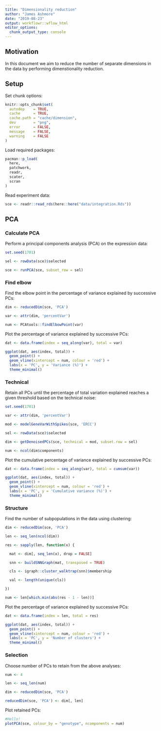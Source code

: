 ```yaml
---
title: "Dimensionality reduction"
author: "James Ashmore"
date: "2019-08-23"
output: workflowr::wflow_html
editor_options:
  chunk_output_type: console
---
```


## Motivation

In this document we aim to reduce the number of separate dimensions in the data by performing dimenstionality reduction.

## Setup

Set chunk options:

```r
knitr::opts_chunk$set(
  autodep    = TRUE,
  cache      = TRUE,
  cache.path = "cache/dimension",
  dev        = "png",
  error      = FALSE,
  message    = FALSE,
  warning    = FALSE
)
```

Load required packages:

```r
pacman::p_load(
  here,
  patchwork,
  readr,
  scater,
  scran
)
```

Read experiment data:

```r
sce <- readr::read_rds(here::here("data/integration.Rds"))
```

## PCA

### Calculate PCA

Perform a principal components analysis (PCA) on the expression data:

```r
set.seed(1701)

sel <- rowData(sce)$selected

sce <- runPCA(sce, subset_row = sel)
```

### Find elbow

Find the elbow point in the percentage of variance explained by successive PCs:

```r
dim <- reducedDim(sce, 'PCA')

var <- attr(dim, 'percentVar')

num <- PCAtools::findElbowPoint(var)
```

Plot the percentage of variance explained by successive PCs:

```r
dat <- data.frame(index = seq_along(var), total = var)

ggplot(dat, aes(index, total)) +
  geom_point() +
  geom_vline(xintercept = num, colour = 'red') +
  labs(x = 'PC', y = 'Variance (%)') +
  theme_minimal()
```

### Technical

Retain all PCs until the percentage of total variation explained reaches a given threshold based on the technical noise:

```r
set.seed(1701)

var <- attr(dim, 'percentVar')

mod <- modelGeneVarWithSpikes(sce, 'ERCC')

sel <- rowData(sce)$selected

dim <- getDenoisedPCs(sce, technical = mod, subset.row = sel)

num <- ncol(dim$components)
```

Plot the cumulative percentage of variance explained by successive PCs:

```r
dat <- data.frame(index = seq_along(var), total = cumsum(var))

ggplot(dat, aes(index, total)) +
  geom_point() +
  geom_vline(xintercept = num, colour = 'red') +
  labs(x = 'PC', y = 'Cumulative variance (%)') +
  theme_minimal()
```

### Structure

Find the number of subpopulations in the data using clustering:

```r
dim <- reducedDim(sce, 'PCA')

len <- seq_len(ncol(dim))

res <- sapply(len, function(x) {

  mat <- dim[, seq_len(x), drop = FALSE]

  snn <- buildSNNGraph(mat, transposed = TRUE)

  cls <- igraph::cluster_walktrap(snn)$membership

  val <- length(unique(cls))

})

num <- len[which.min(abs(res - 1 - len))]
```

Plot the percentage of variance explained by successive PCs:

```r
dat <- data.frame(index = len, total = res)

ggplot(dat, aes(index, total)) +
  geom_point() +
  geom_vline(xintercept = num, colour = 'red') +
  labs(x = 'PC', y = 'Number of clusters') +
  theme_minimal()
```

### Selection

Choose number of PCs to retain from the above analyses:

```r
num <- 4

len <- seq_len(num)

dim <- reducedDim(sce, 'PCA')

reducedDim(sce, 'PCA') <- dim[, len]
```

Plot retained PCs:

```r
#Hello!
plotPCA(sce, colour_by = "genotype", ncomponents = num)
```

<!-- ## TSNE -->

<!-- ### Calculate TSNE -->

<!-- Perform t-stochastic neighbour embedding (t-SNE) on the PCA data: -->

<!-- ```{r, fig.height = 8, fig.width = 10} -->
<!-- num <- seq(5, 50, length.out = 16) -->

<!-- plt <- lapply(num, function(x) { -->

<!--   set.seed(1701) -->

<!--   run <- runTSNE(sce, dimred = 'PCA', perplexity = x) -->

<!--   txt <- paste('Perplexity:', x) -->

<!--   plotTSNE(run, colour_by = 'genotype') + ggtitle(txt) -->

<!-- }) -->

<!-- wrap_plots(plt, ncol = 4) -->
<!-- ``` -->

<!-- Select perplexity value to balance attention between local and global aspects of the data: -->

<!-- ```{r} -->
<!-- set.seed(1701) -->

<!-- sce <- runTSNE(sce, dimred = 'PCA', perplexity = 35) -->
<!-- ``` -->

<!-- ## UMAP -->

<!-- ### Calculate UMAP -->

<!-- Perform uniform manifold approximation and projection (UMAP) on the PCA data: -->

<!-- ```{r, fig.height = 8, fig.width = 10} -->
<!-- num <- seq(5, 50, length.out = 16) -->

<!-- plt <- lapply(num, function(x) { -->

<!--   set.seed(1701) -->

<!--   run <- runUMAP(sce, dimred = 'PCA', n_neighbors = x) -->

<!--   txt <- paste('Neighbors:', x) -->

<!--   plotUMAP(run, colour_by = 'genotype') + ggtitle(txt) -->

<!-- }) -->

<!-- wrap_plots(plt, ncol = 4) -->
<!-- ``` -->

<!-- Select number of nearest neighbors to identify when constructing the initial graph: -->

<!-- ```{r} -->
<!-- set.seed(1701) -->

<!-- sce <- runUMAP(sce, dimred = 'PCA', n_neighbors = 47) -->
<!-- ``` -->

<!-- ## Summary -->

<!-- ### Output -->

<!-- Write experiment data: -->

<!-- ```{r output} -->
<!-- write_rds(sce, here("data/dimension.Rds")) -->
<!-- ``` -->

<!-- ### Session -->

<!-- Print session information: -->

<!-- ```{r session} -->
<!-- devtools::session_info() -->
<!-- ``` -->

